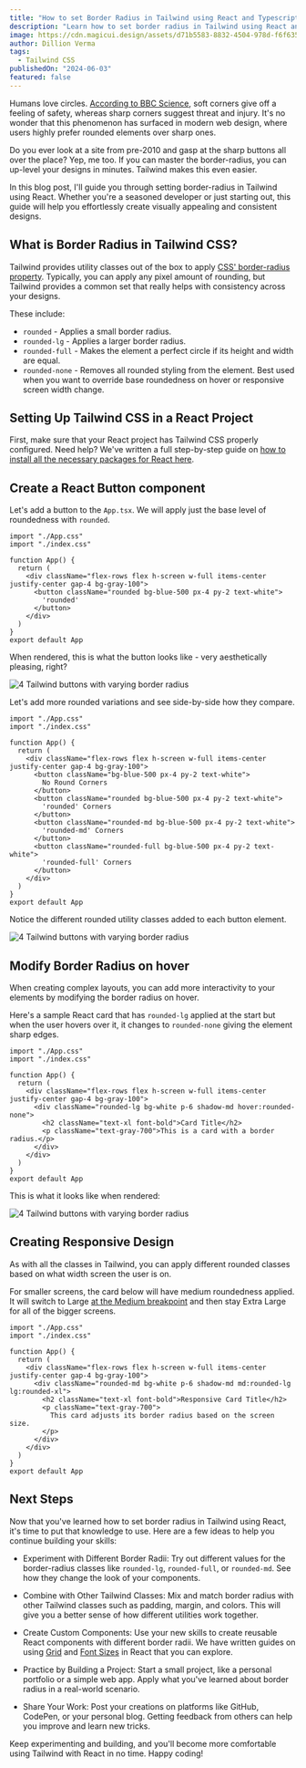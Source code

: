 ```yaml
---
title: "How to set Border Radius in Tailwind using React and Typescript"
description: "Learn how to set border radius in Tailwind using React and Typescript with this comprehensive guide."
image: https://cdn.magicui.design/assets/d71b5583-8832-4504-978d-f6f635d23d73.png
author: Dillion Verma
tags:
  - Tailwind CSS
publishedOn: "2024-06-03"
featured: false
---
```


Humans love circles. [According to BBC Science](https://www.sciencefocus.com/science/why-do-we-find-circles-so-beautiful), soft corners give off a feeling of safety, whereas sharp corners suggest threat and injury. It's no wonder that this phenomenon has surfaced in modern web design, where users highly prefer rounded elements over sharp ones.

Do you ever look at a site from pre-2010 and gasp at the sharp buttons all over the place? Yep, me too. If you can master the border-radius, you can up-level your designs in minutes. Tailwind makes this even easier.

In this blog post, I'll guide you through setting border-radius in Tailwind using React. Whether you're a seasoned developer or just starting out, this guide will help you effortlessly create visually appealing and consistent designs.

## What is Border Radius in Tailwind CSS?

Tailwind provides utility classes out of the box to apply [CSS' border-radius property](https://developer.mozilla.org/en-US/docs/Web/CSS/border-radius). Typically, you can apply any pixel amount of rounding, but Tailwind provides a common set that really helps with consistency across your designs.

These include:

- `rounded` - Applies a small border radius.
- `rounded-lg` - Applies a larger border radius.
- `rounded-full` - Makes the element a perfect circle if its height and width are equal.
- `rounded-none` - Removes all rounded styling from the element. Best used when you want to override base roundedness on hover or responsive screen width change.

## Setting Up Tailwind CSS in a React Project

First, make sure that your React project has Tailwind CSS properly configured. Need help? We've written a full step-by-step guide on [how to install all the necessary packages for React here](/blog/install-tailwind-react).

## Create a React Button component

Let's add a button to the `App.tsx`. We will apply just the base level of roundedness with `rounded`.

```tsx
import "./App.css"
import "./index.css"

function App() {
  return (
    <div className="flex-rows flex h-screen w-full items-center justify-center gap-4 bg-gray-100">
      <button className="rounded bg-blue-500 px-4 py-2 text-white">
        'rounded'
      </button>
    </div>
  )
}
export default App
```

When rendered, this is what the button looks like - very aesthetically pleasing, right?

![4 Tailwind buttons with varying border radius](https://cdn.magicui.design/assets/sh6gjuuht5.png)

Let's add more rounded variations and see side-by-side how they compare.

```tsx
import "./App.css"
import "./index.css"

function App() {
  return (
    <div className="flex-rows flex h-screen w-full items-center justify-center gap-4 bg-gray-100">
      <button className="bg-blue-500 px-4 py-2 text-white">
        No Round Corners
      </button>
      <button className="rounded bg-blue-500 px-4 py-2 text-white">
        'rounded' Corners
      </button>
      <button className="rounded-md bg-blue-500 px-4 py-2 text-white">
        'rounded-md' Corners
      </button>
      <button className="rounded-full bg-blue-500 px-4 py-2 text-white">
        'rounded-full' Corners
      </button>
    </div>
  )
}
export default App
```

Notice the different rounded utility classes added to each button element.

![4 Tailwind buttons with varying border radius](https://cdn.magicui.design/assets/4hgdkrd90qv.png)

## Modify Border Radius on hover

When creating complex layouts, you can add more interactivity to your elements by modifying the border radius on hover.

Here's a sample React card that has `rounded-lg` applied at the start but when the user hovers over it, it changes to `rounded-none` giving the element sharp edges.

```tsx
import "./App.css"
import "./index.css"

function App() {
  return (
    <div className="flex-rows flex h-screen w-full items-center justify-center gap-4 bg-gray-100">
      <div className="rounded-lg bg-white p-6 shadow-md hover:rounded-none">
        <h2 className="text-xl font-bold">Card Title</h2>
        <p className="text-gray-700">This is a card with a border radius.</p>
      </div>
    </div>
  )
}
export default App
```

This is what it looks like when rendered:

![4 Tailwind buttons with varying border radius](https://cdn.magicui.design/assets/n88hvbhn9k.png)

## Creating Responsive Design

As with all the classes in Tailwind, you can apply different rounded classes based on what width screen the user is on.

For smaller screens, the card below will have medium roundedness applied. It will switch to Large [at the Medium breakpoint](https://tailwindcss.com/docs/screens) and then stay Extra Large for all of the bigger screens.

```tsx
import "./App.css"
import "./index.css"

function App() {
  return (
    <div className="flex-rows flex h-screen w-full items-center justify-center gap-4 bg-gray-100">
      <div className="rounded-md bg-white p-6 shadow-md md:rounded-lg lg:rounded-xl">
        <h2 className="text-xl font-bold">Responsive Card Title</h2>
        <p className="text-gray-700">
          This card adjusts its border radius based on the screen size.
        </p>
      </div>
    </div>
  )
}
export default App
```

## Next Steps

Now that you've learned how to set border radius in Tailwind using React, it's time to put that knowledge to use. Here are a few ideas to help you continue building your skills:

- Experiment with Different Border Radii: Try out different values for the border-radius classes like `rounded-lg`, `rounded-full`, or `rounded-md`. See how they change the look of your components.

- Combine with Other Tailwind Classes: Mix and match border radius with other Tailwind classes such as padding, margin, and colors. This will give you a better sense of how different utilities work together.

- Create Custom Components: Use your new skills to create reusable React components with different border radii. We have written guides on using [Grid](https://blakui.com/blog/tailwind-css-grid) and [Font Sizes](https://blakui.com/blog/tailwind-font-size) in React that you can explore.

- Practice by Building a Project: Start a small project, like a personal portfolio or a simple web app. Apply what you've learned about border radius in a real-world scenario.

- Share Your Work: Post your creations on platforms like GitHub, CodePen, or your personal blog. Getting feedback from others can help you improve and learn new tricks.

Keep experimenting and building, and you'll become more comfortable using Tailwind with React in no time. Happy coding!
